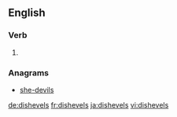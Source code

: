 ==English==

===Verb===
{{head|en|verb form}}

# {{en-third-person singular of|dishevel}}

===Anagrams===
* [[she-devils#English|she-devils]]

[[de:dishevels]]
[[fr:dishevels]]
[[ja:dishevels]]
[[vi:dishevels]]